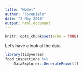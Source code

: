 ```yaml
---
title: "Model"
author: "ToveHjelm"
date: "2 May 2018"
output: html_document
---
```


```r
knitr::opts_chunk$set(echo = TRUE)
```

Let's have a look at the data 

```r
library(tidyverse)
food_inspections %>% 
    DataExplorer::GenerateReport()
```

